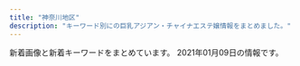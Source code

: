 ```yaml
---
title: "神奈川地区"
description: "キーワード別にの巨乳アジアン・チャイナエステ嬢情報をまとめました。"
---
```


新着画像と新着キーワードをまとめています。
2021年01月09日の情報です。

<DmmAffiliateIns />
<KeywordTable
  shops={
    [
    {
        "station": "JR\u5e73\u585a\u99c5\u5317\u53e3",
        "img_links": [
            "http://www.bestlove.iesjp.com/images/mobile.jpg",
            "http://www.bestlove.iesjp.com/files/002-02.jpg",
            "http://www.bestlove.iesjp.com/files/004-02.jpg",
            "http://www.bestlove.iesjp.com/files/001-03.jpg",
            "http://www.bestlove.iesjp.com/files/003-02.jpg",
            "http://www.bestlove.iesjp.com/files/005-03.jpg",
            "http://www.bestlove.iesjp.com/files/001.jpg",
            "http://www.bestlove.iesjp.com/files/001-02.jpg",
            "http://www.bestlove.iesjp.com/files/004-03.jpg",
            "http://www.bestlove.iesjp.com/files/002-03.jpg",
            "http://www.bestlove.iesjp.com/files/003-03.jpg",
            "http://www.bestlove.iesjp.com/files/002.jpg",
            "http://www.bestlove.iesjp.com/files/005.jpg",
            "http://www.bestlove.iesjp.com/files/004.jpg",
            "http://www.bestlove.iesjp.com/files/005-02.jpg",
            "http://www.bestlove.iesjp.com/files/003.jpg",
            "http://www.bestlove.iesjp.com/images/line.png",
            "http://www.bestlove.iesjp.com/images/r3.jpg"
        ],
        "name": "Best Love \uff5e\u30d9\u30b9\u30c8\u30e9\u30d6\uff5e",
        "url": "http://www.bestlove.iesjp.com/",
        "keywords": {
            "85": 4,
            "87": 8,
            "C": 21,
            "D": 4
        }
    },
    {
        "url": "http://biraku.est-u.com",
        "station": "\u65b0\u9017\u5b50\u99c5\u5317\u53e31",
        "name": "\u7f8e\u697d",
        "img_links": [
            "http://biraku.est-u.com/images/index_04.png",
            "http://biraku.est-u.com/images/index2_07.png",
            "http://biraku.est-u.com/images/index_07.png",
            "http://biraku.est-u.com/staff/2.jpg",
            "http://biraku.est-u.com/staff/4.jpg",
            "http://biraku.est-u.com/images/index_12.png",
            "http://biraku.est-u.com/images/index_05.png",
            "http://biraku.est-u.com/images/02.jpg",
            "http://biraku.est-u.com/images/staff_08.png",
            "http://biraku.est-u.com/images/index_10.png",
            "http://biraku.est-u.com/images/01.jpg",
            "http://biraku.est-u.com/staff/1.jpg",
            "http://biraku.est-u.com/staff/6.jpg",
            "http://biraku.est-u.com/images/s3.jpg",
            "http://biraku.est-u.com/images/index_08.png",
            "http://biraku.est-u.com/staff/5.jpg",
            "http://biraku.est-u.com/images/indexb_08.png",
            "http://biraku.est-u.com/images/index_06.png",
            "http://biraku.est-u.com/images/04.jpg",
            "http://biraku.est-u.com/staff/3.jpg",
            "http://biraku.est-u.com/images/06.jpg",
            "http://biraku.est-u.com/images/03.jpg"
        ],
        "keywords": {}
    },
    {
        "name": "\u6843\u9999",
        "img_links": [
            "http://esthe-massage.pw/img/cg03.jpg",
            "http://esthe-massage.pw/img/stan.png",
            "http://esthe-massage.pw/img/m30.jpg",
            "http://esthe-massage.pw/img/no.png",
            "http://esthe-massage.pw/img/top.jpg",
            "http://esthe-massage.pw/img/cg02.jpg",
            "http://esthe-massage.pw/img/cg05.jpg",
            "http://esthe-massage.pw/img/m2.jpg",
            "http://esthe-massage.pw/img/fla.jpg",
            "http://esthe-massage.pw/img/m6.jpg",
            "http://esthe-massage.pw/img/m1.jpg",
            "http://esthe-massage.pw/img/m5.jpg",
            "http://esthe-massage.pw/img/cg01.jpg",
            "http://esthe-massage.pw/img/noo.png",
            "http://esthe-massage.pw/img/m20.jpg",
            "http://esthe-massage.pw/img/m3.jpg",
            "http://esthe-massage.pw/img/cg04.jpg",
            "http://esthe-massage.pw/img/m10.jpg",
            "http://esthe-massage.pw/img/m4.jpg",
            "http://esthe-massage.pw/img/m60.jpg"
        ],
        "station": "JR\u5e73\u585a\u99c5",
        "url": "http://esthe-massage.pw/",
        "keywords": {
            "E": 2,
            "85": 1,
            "D": 3,
            "87": 1,
            "86": 3
        }
    },
    {
        "img_links": [
            "http://yu-raku.info/staff/s-miki1.jpg",
            "http://yu-raku.info/images/bar-cam.png",
            "http://yu-raku.info/staff/s-sayuri1.jpg",
            "http://yu-raku.info/images/bar-therapist.png",
            "http://yu-raku.info/sp/images/bar-cam.png",
            "http://yu-raku.info/images/pic-interior.png",
            "http://yu-raku.info/staff/s-emi5.jpg",
            "http://yu-raku.info/images/bar-cover.png",
            "http://yu-raku.info/images/c-top0.png",
            "http://yu-raku.info/staff/s-yuko1.jpg",
            "http://yu-raku.info/staff/s-nana1.jpg",
            "http://yu-raku.info/sp/images/b-tel.png",
            "http://yu-raku.info/staff/s-kana1.jpg",
            "http://yu-raku.info/images/fotter.jpg",
            "http://yu-raku.info/images/c-therapist0.png",
            "http://yu-raku.info/images/bar-info.png",
            "http://yu-raku.info/staff/s-niri1.jpg",
            "http://yu-raku.info/staff/s-emi4.jpg",
            "http://yu-raku.info/images/b-interior.jpg",
            "http://yu-raku.info/sp/images/bar-cover.png",
            "http://yu-raku.info/staff/s-emi3.jpg",
            "http://yu-raku.info/images/bar-interior.png"
        ],
        "name": "\u60a0\u697d",
        "station": "JR\u5927\u8239\u99c5\u6771\u53e3",
        "keywords": {},
        "url": "http://yu-raku.info/"
    },
    {
        "url": "http://tenshinokoi.es-come.net/",
        "name": "\u5929\u4f7f\u306e\u604b",
        "keywords": {},
        "station": "\u8305\u30f6\u5d0e\u99c5\u5357\u53e3",
        "img_links": [
            "http://tenshinokoi.es-come.net/i/120/yuyu1.jpg",
            "http://tenshinokoi.es-come.net/i/80/sumire1.jpg",
            "http://tenshinokoi.es-come.net/girls/yuki1.jpg",
            "http://tenshinokoi.es-come.net/i/80/yuna1.jpg",
            "http://tenshinokoi.es-come.net/i/80/yuyu1.jpg",
            "http://tenshinokoi.es-come.net/img/header02.jpg",
            "http://tenshinokoi.es-come.net/images/info1.jpg",
            "http://tenshinokoi.es-come.net/girls/yurika1.jpg",
            "http://tenshinokoi.es-come.net/images/share/sp-kp2.png",
            "http://tenshinokoi.es-come.net/i/120/yuna1.jpg",
            "http://tenshinokoi.es-come.net/i/120/risa1.jpg",
            "http://tenshinokoi.es-come.net/img/sumire1.jpg",
            "http://tenshinokoi.es-come.net/i/120/sumire1.jpg",
            "http://tenshinokoi.es-come.net/girls/yuyu1.jpg",
            "http://tenshinokoi.es-come.net/girls/risa1.jpg",
            "http://tenshinokoi.es-come.net/i/80/risa1.jpg",
            "http://tenshinokoi.es-come.net/girls/misaki1.jpg",
            "http://tenshinokoi.es-come.net/images/share/pickup.png",
            "http://tenshinokoi.es-come.net/images/infobar.png",
            "http://tenshinokoi.es-come.net/girls/kana1.jpg",
            "http://tenshinokoi.es-come.net/img/yuyu1.jpg",
            "http://tenshinokoi.es-come.net/girls/sumire1.jpg",
            "http://tenshinokoi.es-come.net/images/share/tel.png",
            "http://tenshinokoi.es-come.net/images/therapistbar.png",
            "http://tenshinokoi.es-come.net/girls/hiromi1.jpg",
            "http://tenshinokoi.es-come.net/img/header01.jpg",
            "http://tenshinokoi.es-come.net/girls/riri1.jpg",
            "http://tenshinokoi.es-come.net/img/risa1.jpg",
            "http://tenshinokoi.es-come.net/images/info2.jpg",
            "http://tenshinokoi.es-come.net/images/qr.jpg",
            "http://tenshinokoi.es-come.net/img/header00.jpg",
            "http://tenshinokoi.es-come.net/images/shishubar.png"
        ]
    },
    {
        "station": "JR\u5e73\u585a\u99c5\u5317\u53e3",
        "name": "\u3055\u308f\u3084\u304b",
        "url": "http://hiratsuka-est.com/",
        "img_links": [
            "http://hiratsuka-est.com/images/r4.jpg",
            "http://hiratsuka-est.com/images/r7.jpg",
            "http://hiratsuka-est.com/images/g7.jpg",
            "http://hiratsuka-est.com/images/top.jpg",
            "http://hiratsuka-est.com/images/banna2.jpg",
            "http://hiratsuka-est.com/images/banna.jpg",
            "http://hiratsuka-est.com/images/r1.jpg",
            "http://hiratsuka-est.com/images/zi-staff.png",
            "http://hiratsuka-est.com/images/g1.jpg",
            "http://hiratsuka-est.com/images/banna1.jpg",
            "http://hiratsuka-est.com/images/tel.jpg",
            "http://hiratsuka-est.com/images/g2.jpg",
            "http://hiratsuka-est.com/images/r6.jpg",
            "http://hiratsuka-est.com/images/rr1.jpg",
            "http://hiratsuka-est.com/images/tiao2.jpg",
            "http://hiratsuka-est.com/images/g0.jpg",
            "http://hiratsuka-est.com/images/g3.jpg",
            "http://hiratsuka-est.com/images/chc.jpg",
            "http://hiratsuka-est.com/images/r8.jpg",
            "http://hiratsuka-est.com/images/g4.jpg",
            "http://hiratsuka-est.com/images/right.jpg",
            "http://hiratsuka-est.com/images/r3.jpg",
            "http://hiratsuka-est.com/images/mi.jpg",
            "http://hiratsuka-est.com/images/ll1.jpg",
            "http://hiratsuka-est.com/images/r5.jpg",
            "http://hiratsuka-est.com/images/r9.jpg",
            "http://hiratsuka-est.com/images/left.jpg",
            "http://hiratsuka-est.com/images/zi-link.png",
            "http://hiratsuka-est.com/images/new1.jpg",
            "http://hiratsuka-est.com/images/zi-faq.png"
        ],
        "keywords": {}
    },
    {
        "keywords": {
            "86": 8,
            "83": 4,
            "C": 15,
            "D": 8
        },
        "url": "http://oil.abnavi.info/",
        "name": "\u30a2\u30ed\u30a8",
        "station": "\u9db4\u5dfb\u6e29\u6cc9\u99c5\u5317\u53e3",
        "img_links": [
            "http://oil.abnavi.info/images/new.jpg",
            "http://oil.abnavi.info/images/hua.jpg",
            "http://oil.abnavi.info/photos/sites/44/2020/11/2020112910045926.jpg",
            "http://oil.abnavi.info/images/s_link.jpg",
            "http://oil.abnavi.info/photos/sites/44/2020/10/2020101108503412.jpg",
            "http://oil.abnavi.info/images/room4.jpg",
            "http://oil.abnavi.info/images/room1.jpg",
            "http://oil.abnavi.info/photos/sites/44/2020/10/2020101108503429.jpg",
            "http://oil.abnavi.info/images/s_news.jpg",
            "http://oil.abnavi.info/images/room3.jpg",
            "http://oil.abnavi.info/images/s_staff.jpg",
            "http://oil.abnavi.info/images/bj3.jpg",
            "http://oil.abnavi.info/images/top.png",
            "http://oil.abnavi.info/images/bj1.jpg",
            "http://oil.abnavi.info/images/room2.jpg"
        ]
    },
    {
        "keywords": {
            "C": 6
        },
        "img_links": [
            "http://o-jp.com/tsubaki/images/photo04.jpg",
            "http://o-jp.com/tsubaki/images/t_mobile.jpg",
            "http://o-jp.com/tsubaki/images/photo01.jpg",
            "http://o-jp.com/tsubaki/images/photo03.jpg",
            "http://o-jp.com/tsubaki/images/t_discount.jpg",
            "http://o-jp.com/tsubaki/images/mimi1.jpg",
            "http://o-jp.com/tsubaki/images/photo02.jpg",
            "http://o-jp.com/tsubaki/images/index_enter.jpg"
        ],
        "station": "JR\u5e73\u585a\u99c5\u897f\u53e3",
        "name": "\u693f",
        "url": "http://o-jp.com/tsubaki/"
    },
    {
        "img_links": [
            "http://pretty-esthe.com/images/r4.jpg",
            "http://pretty-esthe.com/images/cg06.jpg",
            "http://pretty-esthe.com/images/news.png",
            "http://pretty-esthe.com/images/cg01.jpg",
            "http://pretty-esthe.com/images/evetop.png",
            "http://pretty-esthe.com/images/cg05.jpg",
            "http://pretty-esthe.com/images/cg10.jpg",
            "http://pretty-esthe.com/images/cg09.jpg",
            "http://pretty-esthe.com/images/staff_s.png",
            "http://pretty-esthe.com/images/r3.jpg",
            "http://pretty-esthe.com/images/cg07.jpg",
            "http://pretty-esthe.com/images/cg02.jpg",
            "http://pretty-esthe.com/images/cg03.jpg",
            "http://pretty-esthe.com/images/top.png",
            "http://pretty-esthe.com/images/r2.jpg",
            "http://pretty-esthe.com/images/cg08.jpg",
            "http://pretty-esthe.com/images/r1.jpg"
        ],
        "name": "\u840c\u3048",
        "url": "http://pretty-esthe.com/",
        "station": "JR\u6238\u585a\u99c5\u6771\u53e3",
        "keywords": {
            "E": 11,
            "D": 13,
            "86": 21,
            "85": 3
        }
    },
    {
        "img_links": [
            "http://www.relax-fairyark.info/img/st213.jpg",
            "http://www.relax-fairyark.info/img/sta213.jpg",
            "http://www.relax-fairyark.info/img/sta246.jpg",
            "http://www.relax-fairyark.info/img/st237.jpg",
            "http://www.relax-fairyark.info/img/st206.jpg",
            "http://www.relax-fairyark.info/img/sta235.jpg",
            "http://www.relax-fairyark.info/img/st150.jpg",
            "http://www.relax-fairyark.info/img/st246.jpg",
            "http://www.relax-fairyark.info/img/vlt.png",
            "http://www.relax-fairyark.info/img/st238.jpg",
            "http://www.relax-fairyark.info/img/st220.jpg",
            "http://www.relax-fairyark.info/img/st1.jpg",
            "http://www.relax-fairyark.info/img/sta223.jpg",
            "http://www.relax-fairyark.info/img/head.jpg",
            "http://www.relax-fairyark.info/img/footbotton.png",
            "http://www.relax-fairyark.info/img/sta227.jpg",
            "http://www.relax-fairyark.info/img/st240.jpg",
            "http://www.relax-fairyark.info/img/st227.jpg",
            "http://www.relax-fairyark.info/img/st229.jpg",
            "http://www.relax-fairyark.info/img/st245.jpg",
            "http://www.relax-fairyark.info/img/st247.jpg",
            "http://www.relax-fairyark.info/img/tel.png",
            "http://www.relax-fairyark.info/img/st241.jpg",
            "http://www.relax-fairyark.info/img/body2.jpg",
            "http://www.relax-fairyark.info/img/nos.jpg",
            "http://www.relax-fairyark.info/img/sta150.jpg",
            "http://www.relax-fairyark.info/img/sta229.jpg",
            "http://www.relax-fairyark.info/img/st235.jpg",
            "http://www.relax-fairyark.info/img/sta220.jpg",
            "http://www.relax-fairyark.info/img/sta245.jpg",
            "http://www.relax-fairyark.info/img/sta240.jpg",
            "http://www.relax-fairyark.info/img/st223.jpg",
            "http://www.relax-fairyark.info/img/sta234.jpg",
            "http://www.relax-fairyark.info/img/sta247.jpg",
            "http://www.relax-fairyark.info/img/botton.jpg",
            "http://www.relax-fairyark.info/img/st224.jpg",
            "http://www.relax-fairyark.info/img/st234.jpg"
        ],
        "keywords": {
            "E": 8,
            "88": 1,
            "87": 7,
            "86": 7,
            "C": 3,
            "D": 7,
            "85": 3
        },
        "url": "http://www.relax-fairyark.info/",
        "name": "Fairy Ark",
        "station": "JR\u85e4\u6ca2\u99c5\u5357\u53e3"
    },
    {
        "img_links": [
            "http://www.barbie.masg.info/files/003.jpg",
            "http://www.barbie.masg.info/images/icon_info.png",
            "http://www.barbie.masg.info/files/001-02.jpg",
            "http://www.barbie.masg.info/files/002.jpg",
            "http://www.barbie.masg.info/files/003-02.jpg",
            "http://www.barbie.masg.info/images/mainImg_sub.jpg",
            "http://www.barbie.masg.info/images/index_sm.png",
            "http://www.barbie.masg.info/files/002-02.jpg",
            "http://www.barbie.masg.info/images/btn2.png",
            "http://www.barbie.masg.info/files/001.jpg",
            "http://www.barbie.masg.info/images/icon_top.png",
            "http://www.barbie.masg.info/images/icon_staff.png",
            "http://www.barbie.masg.info/images/icon_tel.png"
        ],
        "name": "Barbie \uff5e\u30d0\u30fc\u30d3\u30fc\uff5e",
        "url": "http://www.barbie.masg.info/",
        "keywords": {
            "88": 4,
            "C": 8,
            "86": 8,
            "D": 4
        },
        "station": "JR\u85e4\u6ca2\u99c5\u5357\u53e3"
    },
    {
        "station": "JR\u85e4\u6ca2\u99c5\u5357\u53e3",
        "name": "\u6075",
        "keywords": {},
        "img_links": [
            "http://megumi-est.xyz/images/staff_bg.png",
            "http://megumi-est.xyz/girl/4.jpg",
            "http://megumi-est.xyz/images/topbg.jpg",
            "http://megumi-est.xyz/girl/1.jpg",
            "http://megumi-est.xyz/images/roomimg/img4.png",
            "http://megumi-est.xyz/images/roomimg/img1.png",
            "http://megumi-est.xyz/images/newsbg.png",
            "http://megumi-est.xyz/girl/5.jpg",
            "http://megumi-est.xyz/images/mobile_bg.png",
            "http://megumi-est.xyz/girl/2.jpg",
            "http://megumi-est.xyz/images/roomimg/img2.png",
            "http://megumi-est.xyz/images/pickup_line.png",
            "http://megumi-est.xyz/girl/8.jpg",
            "http://megumi-est.xyz/images/roomimg/img3.png"
        ],
        "url": "http://megumi-est.xyz/"
    },
    {
        "station": "JR\u6771\u6238\u585a\u99c5\u897f\u53e3",
        "keywords": {
            "89": 1,
            "E": 1,
            "C": 1,
            "D": 2
        },
        "img_links": [
            "http://es-libres.com/staffPhoto/b20201007072550.jpg",
            "http://es-libres.com/staffPhoto/b20201007072654.jpg",
            "http://es-libres.com/staffPhoto/s20201007072718.jpg",
            "http://es-libres.com/images/mobile.jpg",
            "http://es-libres.com/uploadfiles/Image/campaignEsLibresCom.jpg",
            "http://es-libres.com/js/sliderLine/slide_next.png",
            "http://es-libres.com/images/gallery/03.jpg",
            "http://es-libres.com/images/guide.jpg",
            "http://es-libres.com/staffPhoto/b20201007072718.jpg",
            "http://es-libres.com/images/gallery/04.jpg",
            "http://es-libres.com/staffPhoto/s20201007072654.jpg",
            "http://es-libres.com/images/returnBtn.png",
            "http://es-libres.com/js/sliderLine/slide_prev.png",
            "http://es-libres.com/staffPhoto/s20201007072550.jpg",
            "http://es-libres.com/staffPhoto/s20201007072633.jpg",
            "http://es-libres.com/images/gallery/02.jpg",
            "http://es-libres.com/staffPhoto/b20201007072633.jpg",
            "http://es-libres.com/images/gallery/01.jpg"
        ],
        "name": "\u30ea\u30d6\u30ec\u30b9",
        "url": "http://es-libres.com/"
    },
    {
        "keywords": {},
        "name": "\u7652\u5fc3\u5712",
        "station": "JR\u85e4\u6ca2\u99c5\u5357\u53e3",
        "url": "http://yushinen.info/",
        "img_links": [
            "http://yushinen.info/images/nana1.jpg",
            "http://yushinen.info/images/flw.png",
            "http://yushinen.info/images/room3.jpg",
            "http://yushinen.info/images/g6.jpg",
            "http://yushinen.info/images/nei-03.png",
            "http://yushinen.info/images/top.jpg",
            "http://yushinen.info/images/room1.jpg",
            "http://yushinen.info/images/room6.jpg",
            "http://yushinen.info/images/g3.jpg",
            "http://yushinen.info/images/room2.jpg",
            "http://yushinen.info/images/g1.jpg",
            "http://yushinen.info/images/saya1.jpg",
            "http://yushinen.info/images/info.png",
            "http://yushinen.info/images/miki1.jpg",
            "http://yushinen.info/images/room5.jpg",
            "http://yushinen.info/images/room4.jpg",
            "http://yushinen.info/images/mobile.png",
            "http://yushinen.info/images/eri1.jpg",
            "http://yushinen.info/images/g4.jpg",
            "http://yushinen.info/images/g5.jpg",
            "http://yushinen.info/images/g0.jpg",
            "http://yushinen.info/images/ami1.jpg",
            "http://yushinen.info/images/g2.jpg",
            "http://yushinen.info/images/g7.jpg"
        ]
    },
    {
        "img_links": [
            "http://www.airi-est.xyz/images/return.png",
            "http://www.airi-est.xyz/girl/6.jpg",
            "http://www.airi-est.xyz/images/clear_line.png",
            "http://www.airi-est.xyz/images/room4.jpg",
            "http://www.airi-est.xyz/girl/9.jpg",
            "http://www.airi-est.xyz/images/icon_call.png",
            "http://www.airi-est.xyz/images/tel.png",
            "http://www.airi-est.xyz/images/room3.jpg",
            "http://www.airi-est.xyz/images/room2.jpg",
            "http://www.airi-est.xyz/images/sub_news.png",
            "http://www.airi-est.xyz/images/sub_staff.png",
            "http://www.airi-est.xyz/images/room1.jpg",
            "http://www.airi-est.xyz/images/info.jpg",
            "http://www.airi-est.xyz/images/sub_pickup.png",
            "http://www.airi-est.xyz/images/qr.jpg",
            "http://www.airi-est.xyz/images/rec-top.jpg"
        ],
        "url": "http://www.airi-est.xyz/",
        "name": "\u5922\u90fd\u7f8e",
        "station": "JR\u5c0f\u7530\u539f\u99c5\u6771\u53e3",
        "keywords": {
            "C": 9
        }
    },
    {
        "keywords": {},
        "url": "http://www.huyo.work/",
        "station": "JR\u5e73\u585a\u99c5\u5317\u53e3",
        "name": "\u3075\u3088\u3046",
        "img_links": [
            "http://www.huyo.work/img/mimi1.jpg",
            "http://www.huyo.work/images/sys2.jpg",
            "http://www.huyo.work/images/int1.jpg",
            "http://www.huyo.work/images/4.jpg",
            "http://www.huyo.work/images/int2.jpg",
            "http://www.huyo.work/images/1.jpg",
            "http://www.huyo.work/images/mobile.jpg",
            "http://www.huyo.work/img/hana1.jpg",
            "http://www.huyo.work/img/riri1.jpg",
            "http://www.huyo.work/images/line.png",
            "http://www.huyo.work/images/sys1.jpg",
            "http://www.huyo.work/images/info.jpg",
            "http://www.huyo.work/images/interior_t.jpg",
            "http://www.huyo.work/images/3.jpg",
            "http://www.huyo.work/images/5.jpg",
            "http://www.huyo.work/img/sora1.jpg",
            "http://www.huyo.work/images/news.jpg",
            "http://www.huyo.work/images/head.jpg",
            "http://www.huyo.work/images/staff_t.jpg",
            "http://www.huyo.work/images/2.jpg",
            "http://www.huyo.work/img/nana1.jpg"
        ]
    },
    {
        "url": "http://oppama.iest.info/",
        "station": "\u8ffd\u6d5c\u99c5",
        "keywords": {
            "D": 15,
            "C": 3,
            "86": 12,
            "85": 3,
            "87": 3
        },
        "img_links": [
            "http://oppama.iest.info/photos/sites/10/2018/05/2018053009323253.jpg",
            "http://oppama.iest.info/photos/sites/10/2018/05/2018053009323372.jpg",
            "http://oppama.iest.info/photos/sites/10/2018/05/2018053009323272.jpg",
            "http://oppama.iest.info/photos/sites/10/2018/07/2018073109281759.jpg",
            "http://oppama.iest.info/images/room3.jpg",
            "http://oppama.iest.info/images/mobile.png",
            "http://oppama.iest.info/images/s_staff.jpg",
            "http://cdn.dino-es.com/images/logo/150x40DinoEs.png",
            "http://oppama.iest.info/images/room4.jpg",
            "http://oppama.iest.info/photos/sites/10/2018/07/2018073109281797.jpg",
            "http://oppama.iest.info/images/l1.jpg",
            "http://cdn.dino-es.com/images/line.jpg",
            "http://oppama.iest.info/photos/sites/10/2018/05/2018053009323210.jpg",
            "http://oppama.iest.info/photos/sites/10/2018/07/2018073109281740.jpg",
            "http://oppama.iest.info/photos/sites/10/2018/07/2018073109281781.jpg",
            "http://oppama.iest.info/images/s_pick.png",
            "http://oppama.iest.info/photos/sites/10/2018/07/2018073109281695.jpg",
            "http://oppama.iest.info/images/s_news.png",
            "http://oppama.iest.info/images/bj3.jpg",
            "http://oppama.iest.info/images/room2.jpg",
            "http://oppama.iest.info/images/room6.jpg",
            "http://oppama.iest.info/images/top.jpg",
            "http://oppama.iest.info/images/s_news2.png",
            "http://cdn.dino-es.com/images/allpics/KL77e92f55838704c7de0a1eb6ca2a81a0/4ec1d6974658a8b101911755e5d05691.jpg",
            "http://oppama.iest.info/images/room1.jpg",
            "http://oppama.iest.info/images/room5.jpg"
        ],
        "name": "\u8ffd\u6d5c\u30de\u30c3\u30b5\u30fc\u30b8"
    },
    {
        "img_links": [
            "http://onlyone-relax.xyz/images/cg07.jpg",
            "http://onlyone-relax.xyz/images/cg08.jpg",
            "http://onlyone-relax.xyz/images/cg03.jpg",
            "http://onlyone-relax.xyz/images/top2.png",
            "http://onlyone-relax.xyz/images/4.jpg",
            "http://onlyone-relax.xyz/images/spacer300x450.png",
            "http://onlyone-relax.xyz/images/cg05.jpg",
            "http://onlyone-relax.xyz/images/2.jpg",
            "http://onlyone-relax.xyz/images/cg06.jpg",
            "http://onlyone-relax.xyz/images/cg02.jpg",
            "http://onlyone-relax.xyz/images/qr.jpg",
            "http://onlyone-relax.xyz/images/cg01.jpg",
            "http://onlyone-relax.xyz/images/top.png",
            "http://onlyone-relax.xyz/images/1.jpg",
            "http://onlyone-relax.xyz/images/cg09.jpg"
        ],
        "url": "http://onlyone-relax.xyz/",
        "name": "\u30ad\u30e5\u30fc\u30c8",
        "station": "JR\u5c0f\u7530\u539f\u99c5\u897f\u53e3",
        "keywords": {
            "D": 32,
            "C": 8,
            "F": 8,
            "E": 20
        }
    },
    {
        "station": "JR\u5e73\u585a\u99c5\u897f\u53e3",
        "keywords": {
            "C": 7
        },
        "img_links": [
            "http://es-hanabi.xyz/images/r5.jpg",
            "http://es-hanabi.xyz/images/mobile.png",
            "http://es-hanabi.xyz/images/r7.jpg",
            "http://es-hanabi.xyz/images/g1.jpg",
            "http://es-hanabi.xyz/images/top.jpg",
            "http://es-hanabi.xyz/images/r2.jpg",
            "http://es-hanabi.xyz/images/g4.jpg",
            "http://es-hanabi.xyz/images/g6.jpg",
            "http://es-hanabi.xyz/images/r1.jpg",
            "http://es-hanabi.xyz/images/g2.jpg",
            "http://es-hanabi.xyz/images/new1.jpg",
            "http://es-hanabi.xyz/images/g3.jpg",
            "http://es-hanabi.xyz/images/r6.jpg",
            "http://es-hanabi.xyz/images/zi_staff.png",
            "http://es-hanabi.xyz/images/g5.jpg",
            "http://es-hanabi.xyz/images/g0.jpg",
            "http://es-hanabi.xyz/images/r8.jpg",
            "http://es-hanabi.xyz/images/mika.jpg"
        ],
        "url": "http://es-hanabi.xyz/",
        "name": "\u30cf\u30ca\u30d3"
    },
    {
        "name": "\u30e1\u30a4\u30c9",
        "img_links": [
            "http://meido.est888.com/css/staff/staff0008.jpg",
            "http://meido.est888.com/css/staff/staff003.jpg",
            "http://meido.est888.com/css/nav/nav-006.jpg",
            "http://meido.est888.com/css/top-left02.jpg",
            "http://meido.est888.com/css/staff/staff002.jpg",
            "http://meido.est888.com/css/staff/staff0006.jpg",
            "http://meido.est888.com/css/tel.png",
            "http://meido.est888.com/css/nav/nav-005.jpg",
            "http://meido.est888.com/css/osusume24.jpg",
            "http://meido.est888.com/css/top-left01.jpg",
            "http://meido.est888.com/css/top02.jpg",
            "http://meido.est888.com/css/staff/staff001.jpg",
            "http://meido.est888.com/css/nav/nav-002.jpg",
            "http://meido.est888.com/css/nav/nav-003.jpg",
            "http://meido.est888.com/css/nav/nav-001.jpg",
            "http://meido.est888.com/css/nav/nav-004.jpg",
            "http://meido.est888.com/css/staff/staff005.jpg",
            "http://meido.est888.com/css/staff/staff004.jpg",
            "http://meido.est888.com/css/staff/staff007.jpg"
        ],
        "url": "http://meido.est888.com/",
        "station": "JR\u6771\u6238\u585a\u99c5\u6771\u53e3",
        "keywords": {
            "89": 5,
            "87": 1,
            "92": 2,
            "D": 6,
            "E": 2
        }
    },
    {
        "keywords": {
            "D": 3,
            "86": 3
        },
        "img_links": [
            "http://karen.ies.fun/photos/sites/12/2018/10/2018100413085114.jpg",
            "http://karen.ies.fun/images/room3.jpg",
            "http://karen.ies.fun/images/bj1.jpg",
            "http://karen.ies.fun/images/s_info.jpg",
            "http://karen.ies.fun/images/room1.jpg",
            "http://karen.ies.fun/images/1.jpg",
            "http://karen.ies.fun/images/room2.jpg",
            "http://karen.ies.fun/images/bj3.jpg",
            "http://karen.ies.fun/photos/sites/12/2019/04/2019042908245397.jpg",
            "http://karen.ies.fun/photos/sites/12/2018/10/2018100413085055.jpg",
            "http://karen.ies.fun/images/mobile.jpg",
            "http://karen.ies.fun/images/top.jpg",
            "http://karen.ies.fun/images/s_link.jpg",
            "http://karen.ies.fun/images/s_staff.jpg",
            "http://karen.ies.fun/images/info2.jpg",
            "http://karen.ies.fun/images/room4.jpg",
            "http://karen.ies.fun/images/amore.jpg"
        ],
        "name": "\u83ef\u84ee",
        "station": "JR\u8305\u30f6\u5d0e\u99c5\u5317\u53e3",
        "url": "http://karen.ies.fun/"
    },
    {
        "url": "http://genkimorimori.ies.bz/",
        "name": "\u5143\u6c17\u3082\u308a\u3082\u308a",
        "station": "\u79e6\u91ce\u99c5\u5317\u53e3",
        "keywords": {},
        "img_links": [
            "http://genkimorimori.ies.bz/images/g7.jpg",
            "http://genkimorimori.ies.bz/images/s_staff.jpg",
            "http://genkimorimori.ies.bz/images/1.jpg",
            "http://genkimorimori.ies.bz/photos/sites/68/2020/12/2020120703525262.jpg",
            "http://genkimorimori.ies.bz/images/2.jpg",
            "http://genkimorimori.ies.bz/images/s_link.jpg",
            "http://genkimorimori.ies.bz/images/g15.jpg",
            "http://genkimorimori.ies.bz/photos/sites/68/2020/12/202012150154361.jpg",
            "http://genkimorimori.ies.bz/images/g1.jpg",
            "http://genkimorimori.ies.bz/images/mobile.jpg",
            "http://genkimorimori.ies.bz/photos/sites/68/2020/11/2020110308572868.jpg",
            "http://genkimorimori.ies.bz/images/g14.jpg",
            "http://genkimorimori.ies.bz/images/info.jpg",
            "http://genkimorimori.ies.bz/photos/sites/68/2020/11/2020110308582485.jpg",
            "http://genkimorimori.ies.bz/photos/sites/68/2020/11/2020110308572993.jpg",
            "http://genkimorimori.ies.bz/images/g3.jpg",
            "http://genkimorimori.ies.bz/images/info2.jpg",
            "http://genkimorimori.ies.bz/images/pick.jpg",
            "http://genkimorimori.ies.bz/images/s_cosplay.jpg",
            "http://genkimorimori.ies.bz/images/g13.jpg",
            "http://genkimorimori.ies.bz/images/top.jpg",
            "http://genkimorimori.ies.bz/images/g2.jpg",
            "http://genkimorimori.ies.bz/photos/sites/68/2020/11/2020110308572890.jpg",
            "http://genkimorimori.ies.bz/images/news1.jpg",
            "http://genkimorimori.ies.bz/images/g17.jpg",
            "http://genkimorimori.ies.bz/photos/sites/68/2020/11/2020112402100578.jpg",
            "http://genkimorimori.ies.bz/photos/sites/68/2020/12/2020120502191455.jpg",
            "http://genkimorimori.ies.bz/photos/sites/68/2020/12/2020121003212539.jpg",
            "http://genkimorimori.ies.bz/images/g11.jpg",
            "http://genkimorimori.ies.bz/photos/sites/68/2020/11/2020112402100696.jpg",
            "http://genkimorimori.ies.bz/images/g10.jpg",
            "http://genkimorimori.ies.bz/images/g16.jpg",
            "http://genkimorimori.ies.bz/images/staff_bj3.jpg",
            "http://genkimorimori.ies.bz/images/dairy1.jpg"
        ]
    },
    {
        "url": "http://www.sakura.iesjp.com/",
        "station": "JR\u6771\u6238\u585a\u99c5\u6771\u53e3",
        "img_links": [
            "http://www.sakura.iesjp.com/common/img/image01.jpg",
            "http://www.sakura.iesjp.com/common/img/image02.jpg",
            "http://www.sakura.iesjp.com/common/img/image03.jpg",
            "http://www.sakura.iesjp.com/files/002.jpg",
            "http://www.sakura.iesjp.com/files/001.jpg",
            "http://www.sakura.iesjp.com/photo_news/upimg/485745ff661e5b3440_0.jpg",
            "http://www.sakura.iesjp.com/files/007.jpg",
            "http://www.sakura.iesjp.com/common/img/tel2.png",
            "http://www.sakura.iesjp.com/files/003.jpg",
            "http://www.sakura.iesjp.com/files/005.jpg",
            "http://www.sakura.iesjp.com/files/008.jpg",
            "http://www.sakura.iesjp.com/files/006.jpg",
            "http://www.sakura.iesjp.com/common/img/top_img001.png"
        ],
        "name": "\u685c",
        "keywords": {
            "C": 10
        }
    },
    {
        "name": "\u30df\u30e9\u30dc\u30eb",
        "url": "http://esbest.info/",
        "img_links": [
            "http://esbest.info/js/sliderLine/slide_prev.png",
            "http://esbest.info/staffPhoto/b20200526161929.jpg",
            "http://esbest.info/staffPhoto/s20200519140451.jpg",
            "http://esbest.info/images/store/01.jpg",
            "http://esbest.info/staffPhoto/b20200109133117.jpg",
            "http://esbest.info/staffPhoto/s20200526161929.jpg",
            "http://esbest.info/staffPhoto/s20200111165529.jpg",
            "http://esbest.info/staffPhoto/b20200205123504.jpg",
            "http://esbest.info/images/store/04.jpg",
            "http://esbest.info/staffPhoto/b20200111165529.jpg",
            "http://esbest.info/staffPhoto/b20200519140451.jpg",
            "http://esbest.info/images/store/03.jpg",
            "http://esbest.info/uploadfiles/images/campaignEsbestInfo1.jpg",
            "http://esbest.info/staffPhoto/s20200109133117.jpg",
            "http://esbest.info/staffPhoto/s20200205123504.jpg",
            "http://esbest.info/images/store/02.jpg",
            "http://esbest.info/images/mobile.jpg",
            "http://esbest.info/images/returnBtn.png",
            "http://esbest.info/js/sliderLine/slide_next.png"
        ],
        "station": "JR\u6771\u6238\u585a\u99c5\u6771\u53e3",
        "keywords": {
            "E": 1,
            "D": 4,
            "85": 1,
            "87": 1,
            "86": 3
        }
    },
    {
        "keywords": {
            "C": 7
        },
        "img_links": [
            "http://www.imouto-esute2866.com/images/013.jpg",
            "http://www.imouto-esute2866.com/images/012.jpg",
            "http://www.imouto-esute2866.com/flash/top-1.jpg"
        ],
        "name": "\u30ea\u30e9\u30af\u30bc\u30fc\u30b7\u30e7\u30f3\u59b9",
        "url": "http://www.imouto-esute2866.com/",
        "station": "JR\u5e73\u585a\u99c5\u5317\u53e3"
    },
    {
        "station": "JR\u6238\u585a\u99c5",
        "keywords": {
            "87": 4,
            "D": 5,
            "86": 2,
            "C": 1
        },
        "name": "\u5143\u6c17\u30e2\u30ea\u30e2\u30ea",
        "img_links": [
            "http://www.genkimori.esjp.info/img/nav-006.png",
            "http://www.genkimori.esjp.info/img/top01.png",
            "http://www.genkimori.esjp.info/img/nav-001.png",
            "http://www.genkimori.esjp.info/img/nav-005.png",
            "http://www.genkimori.esjp.info/files/001.jpg",
            "http://www.genkimori.esjp.info/img/stt.jpg",
            "http://www.genkimori.esjp.info/files/003.jpg",
            "http://www.genkimori.esjp.info/img/stb.jpg",
            "http://www.genkimori.esjp.info/files/007.jpg",
            "http://www.genkimori.esjp.info/files/004.jpg",
            "http://www.genkimori.esjp.info/files/002.jpg",
            "http://www.genkimori.esjp.info/img/nav-003.png",
            "http://www.genkimori.esjp.info/img/nav-004.png",
            "http://www.genkimori.esjp.info/img/tel.png",
            "http://www.genkimori.esjp.info/files/006.jpg",
            "http://www.genkimori.esjp.info/img/nav-002.png"
        ],
        "url": "http://www.genkimori.esjp.info/"
    },
    {
        "img_links": [
            "http://hoguraku.info/staff-2.jpg",
            "http://hoguraku.info/_src/22294027/wechatimg239.jpg",
            "http://hoguraku.info/_src/22296695/pup.png",
            "http://hoguraku.info/_src/22266494/navi2_05.png",
            "http://hoguraku.info/_src/22266495/navi_06.png",
            "http://hoguraku.info/staff-4.jpg",
            "http://hoguraku.info/staff-1.jpg",
            "http://hoguraku.info/_src/22266487/navi_02.png",
            "http://hoguraku.info/_src/37673393/wechatimg98.jpg",
            "http://hoguraku.info/_src/22294025/1_20180513213551260.jpg",
            "http://hoguraku.info/_src/22294026/wechatimg239.jpg",
            "http://hoguraku.info/_src/22294028/3_20180513213551306.jpg",
            "http://hoguraku.info/_src/22266492/navi2_04.png",
            "http://hoguraku.info/_src/22293601/newspinkup.png",
            "http://hoguraku.info/_src/22266489/navi_03.png",
            "http://hoguraku.info/staff-3.jpg",
            "http://hoguraku.info/_src/22266486/navi2_01.png",
            "http://hoguraku.info/_src/22294029/3_20180513213551306.jpg",
            "http://hoguraku.info/_src/22266488/navi2_02.png",
            "http://hoguraku.info/_src/22294024/1_20180513213551260.jpg",
            "http://hoguraku.info/_src/22293610/pup.png",
            "http://hoguraku.info/_src/22296687/pup.png",
            "http://hoguraku.info/_src/22266491/navi_04.png",
            "http://hoguraku.info/_src/22294031/wechatimg175.jpg",
            "http://hoguraku.info/_src/22266524/wechatimg96_20191205204603604.jpg",
            "http://hoguraku.info/_src/42747719/img20200505151535254743.png",
            "http://hoguraku.info/_src/22293865/sign.png",
            "http://hoguraku.info/_src/22293781/sign.png",
            "http://hoguraku.info/_src/22266398/img20180513214352559347.png",
            "http://hoguraku.info/_src/25168346/staff-2_20180823215120776.jpg",
            "http://hoguraku.info/_src/22294409/img20180513220122069421.png",
            "http://hoguraku.info/_src/22266493/navi_05.png",
            "http://hoguraku.info/_src/22296697/pup.png",
            "http://hoguraku.info/_src/22294030/wechatimg175.jpg",
            "http://hoguraku.info/_src/22293820/wechatimg744.jpg",
            "http://hoguraku.info/_src/22266485/navi_01.png",
            "http://hoguraku.info/_src/22266496/navi2_06.png",
            "http://hoguraku.info/_src/22266490/navi2_03.png",
            "http://hoguraku.info/_src/22266400/wechatimg94_20191205204136458.jpg"
        ],
        "url": "http://hoguraku.info/",
        "keywords": {},
        "station": "JR\u5927\u8239\u99c5\u6771\u53e3",
        "name": "\u3055\u304f\u3089"
    },
    {
        "url": "http://sui-en.work/",
        "name": "\u968f\u7e01",
        "station": "JR\u5e73\u585a\u99c5\u5317\u53e3",
        "img_links": [
            "http://sui-en.work/images/head.jpg",
            "http://sui-en.work/img/kaori1.jpg",
            "http://sui-en.work/images/sys1.jpg",
            "http://sui-en.work/img/sena1.jpg",
            "http://sui-en.work/images/4.png",
            "http://sui-en.work/images/sys3.png",
            "http://sui-en.work/images/2.png",
            "http://sui-en.work/img/hana1.jpg",
            "http://sui-en.work/images/3.png",
            "http://sui-en.work/images/b1.jpg",
            "http://sui-en.work/images/int2.png",
            "http://sui-en.work/images/mobile.jpg",
            "http://sui-en.work/images/int3.png",
            "http://sui-en.work/images/1.png",
            "http://sui-en.work/images/news.jpg",
            "http://sui-en.work/img/yuki1.jpg",
            "http://sui-en.work/images/info.jpg",
            "http://sui-en.work/images/sys2.jpg",
            "http://sui-en.work/images/ta.jpg",
            "http://sui-en.work/images/tr.jpg",
            "http://sui-en.work/images/interior_t.png",
            "http://sui-en.work/images/int1.png",
            "http://sui-en.work/images/staff_t.png",
            "http://sui-en.work/images/b2.jpg"
        ],
        "keywords": {}
    },
    {
        "name": "\u7e01",
        "keywords": {},
        "url": "http://en.este88.com/",
        "img_links": [
            "http://en.este88.com/gals/riri1.jpg",
            "http://en.este88.com/i/images/info_07.jpg",
            "http://en.este88.com/images/info.png",
            "http://en.este88.com/gals/yuki1.jpg",
            "http://en.este88.com/i/images/info_15.jpg",
            "http://en.este88.com/images/sayuqi1.jpg",
            "http://en.este88.com/gals/mika1.jpg",
            "http://en.este88.com/gals/nana1.jpg",
            "http://en.este88.com/gals/asuka1.jpg",
            "http://en.este88.com/i/images/info_12.jpg",
            "http://en.este88.com/images/koko1.jpg",
            "http://en.este88.com/gals/arisu1.jpg",
            "http://en.este88.com/gals/yuyu2.jpg",
            "http://en.este88.com/gals/teina1.jpg",
            "http://en.este88.com/gals/rena1.jpg",
            "http://en.este88.com/gals/koko1.jpg",
            "http://en.este88.com/i/images/info_09.jpg",
            "http://en.este88.com/gals/yuyu1.jpg"
        ],
        "station": "JR\u85e4\u6ca2\u99c5\u5317\u53e3"
    },
    {
        "station": "\u5c0f\u7530\u539f\u99c5\u6771\u53e3",
        "keywords": {
            "88": 2,
            "90": 4,
            "F": 2,
            "E": 4
        },
        "name": "\u7a7a\u6f84 -\u3042\u3059\u307f-",
        "url": "https://asumi.estjp.info/",
        "img_links": [
            "https://asumi.estjp.info/css/top03.jpg",
            "https://asumi.estjp.info/css/top04.jpg",
            "https://asumi.estjp.info/css/top02.jpg",
            "https://asumi.estjp.info/css/m-head.jpg",
            "https://asumi.estjp.info/css/staff/staff01.jpg",
            "https://asumi.estjp.info/css/staff/staff03.jpg",
            "https://asumi.estjp.info/css/staff/staff02.jpg",
            "https://asumi.estjp.info/css/top05.jpg",
            "https://asumi.estjp.info/css/01.jpg",
            "https://asumi.estjp.info/images/call.png"
        ]
    },
    {
        "url": "http://f-kaori.work/",
        "name": "\u85ab",
        "keywords": {},
        "station": "JR\u85e4\u6ca2\u99c5\u5357\u53e3",
        "img_links": [
            "http://f-kaori.work/sp/images/sisu.jpg",
            "http://f-kaori.work/images/mobile.jpg",
            "http://f-kaori.work/sp/images/int2.png",
            "http://f-kaori.work/images/staff_t.jpg",
            "http://f-kaori.work/sp/images/footer.png",
            "http://f-kaori.work/sp/img/yoka1.jpg",
            "http://f-kaori.work/images/line.png",
            "http://f-kaori.work/images/news.png",
            "http://f-kaori.work/images/sm.jpg",
            "http://f-kaori.work/sp/images/5.jpg",
            "http://f-kaori.work/img/rina1.jpg",
            "http://f-kaori.work/sp/images/4.jpg",
            "http://f-kaori.work/sp/images/sisu_t.png",
            "http://f-kaori.work/sp/images/newsb.png",
            "http://f-kaori.work/images/rec1.png",
            "http://f-kaori.work/images/concept.png",
            "http://f-kaori.work/sp/images/staff_t.jpg",
            "http://f-kaori.work/sp/images/3.jpg",
            "http://f-kaori.work/sp/images/sys.png",
            "http://f-kaori.work/img/aya1.jpg",
            "http://f-kaori.work/sp/images/pc.jpg",
            "http://f-kaori.work/sp/images/interior_t.jpg",
            "http://f-kaori.work/img/sasa1.jpg",
            "http://f-kaori.work/sp/img/sasa1.jpg",
            "http://f-kaori.work/images/sisu.png",
            "http://f-kaori.work/sp/images/news.png",
            "http://f-kaori.work/sp/menu/staff.jpg",
            "http://f-kaori.work/images/4.jpg",
            "http://f-kaori.work/images/int2.png",
            "http://f-kaori.work/sp/img/aya1.jpg",
            "http://f-kaori.work/sp/images/rec1.png",
            "http://f-kaori.work/images/sisu_t.jpg",
            "http://f-kaori.work/images/sys.png",
            "http://f-kaori.work/sp/img/rina1.jpg",
            "http://f-kaori.work/sp/images/2.jpg",
            "http://f-kaori.work/images/3.jpg",
            "http://f-kaori.work/sp/images/1.jpg",
            "http://f-kaori.work/img/yoka1.jpg",
            "http://f-kaori.work/sp/images/topgirl.png",
            "http://f-kaori.work/images/rec2.jpg",
            "http://f-kaori.work/images/interior_t.jpg",
            "http://f-kaori.work/images/head.jpg",
            "http://f-kaori.work/images/int1.png",
            "http://f-kaori.work/sp/menu/interior.jpg",
            "http://f-kaori.work/images/5.jpg",
            "http://f-kaori.work/sp/images/tel.jpg",
            "http://f-kaori.work/sp/images/head.jpg",
            "http://f-kaori.work/img/sin1.jpg",
            "http://f-kaori.work/sp/images/rec2.jpg",
            "http://f-kaori.work/sp/menu/top.jpg",
            "http://f-kaori.work/images/1.jpg",
            "http://f-kaori.work/images/2.jpg",
            "http://f-kaori.work/sp/img/sin1.jpg",
            "http://f-kaori.work/sp/images/int1.png",
            "http://f-kaori.work/sp/images/rec3.png",
            "http://f-kaori.work/sp/images/top.jpg"
        ]
    },
    {
        "img_links": [
            "http://izumi.ests.jp/images/service4.jpg",
            "http://izumi.ests.jp/photos/sites/54/2020/07/2020070605483923.jpg",
            "http://izumi.ests.jp/images/service2.jpg",
            "http://izumi.ests.jp/photos/sites/54/2019/10/2019100205593058.jpg",
            "http://izumi.ests.jp/images/top.jpg",
            "http://izumi.ests.jp/photos/sites/54/2020/12/2020121307073529.jpg",
            "http://izumi.ests.jp/images/room4.jpg",
            "http://izumi.ests.jp/images/service1.jpg",
            "http://izumi.ests.jp/photos/sites/54/2020/09/2020092004565418.jpg",
            "http://izumi.ests.jp/images/info.jpg",
            "http://izumi.ests.jp/images/room2.jpg",
            "http://izumi.ests.jp/images/s3.jpg",
            "http://izumi.ests.jp/images/s1.jpg",
            "http://izumi.ests.jp/images/s_news.jpg",
            "http://izumi.ests.jp/images/room1.jpg",
            "http://izumi.ests.jp/photos/sites/54/2019/10/2019100205592997.jpg",
            "http://izumi.ests.jp/photos/sites/54/2020/05/2020051209400132.jpg",
            "http://izumi.ests.jp/images/info2.jpg",
            "http://izumi.ests.jp/images/mobile.jpg",
            "http://izumi.ests.jp/images/room3.jpg",
            "http://izumi.ests.jp/images/service3.jpg"
        ],
        "url": "http://izumi.ests.jp/",
        "name": "\u6e58\u5357\u604b",
        "station": "\u6e58\u5357\u53f0\u99c5\u897f\u53e3",
        "keywords": {
            "D": 35,
            "E": 7,
            "86": 7,
            "85": 28,
            "87": 7
        }
    },
    {
        "station": "\u6e58\u5357\u53f0\u99c5\u897f\u53e3",
        "keywords": {
            "G": 4,
            "E": 8
        },
        "url": "http://civebt.xyz/",
        "name": "\u9b54\u6cd5\u306e\u5973\u738b",
        "img_links": [
            "http://civebt.xyz/uploads/201102/1-201102130FY09.png",
            "http://civebt.xyz/templets/default/picture/head.jpg",
            "http://civebt.xyz/uploads/180620/1-1P62010154K00.png",
            "http://civebt.xyz/templets/default/picture/news.jpg",
            "http://civebt.xyz/uploads/201103/1-201103091150648.jpg",
            "http://civebt.xyz/uploads/201103/1-201103091136248.jpg",
            "http://civebt.xyz/uploads/201103/1-201103143450506.jpg",
            "http://civebt.xyz/uploads/180620/1-1P62010193X63.jpg",
            "http://civebt.xyz/uploads/201102/1-2011021306404K.png",
            "http://civebt.xyz/templets/default/picture/staff_t.jpg",
            "http://civebt.xyz/templets/default/picture/rec1.png",
            "http://civebt.xyz/uploads/201103/1-201103091122a3.jpg",
            "http://civebt.xyz/templets/default/picture/interior_t.jpg"
        ]
    },
    {
        "keywords": {},
        "station": "\u4e0a\u5927\u5ca1\u99c5",
        "img_links": [
            "http://www.cc-girl.work/img/miho1.jpg",
            "http://www.cc-girl.work/img/eri1.jpg",
            "http://www.cc-girl.work/img/yuki1.jpg",
            "http://www.cc-girl.work/images/2.jpg",
            "http://www.cc-girl.work/images/11.jpg",
            "http://www.cc-girl.work/img/yaya1.jpg",
            "http://www.cc-girl.work/images/6.jpg",
            "http://www.cc-girl.work/images/10.jpg",
            "http://www.cc-girl.work/img/sizuka1.jpg",
            "http://www.cc-girl.work/images/mobile.jpg",
            "http://www.cc-girl.work/images/ac1.jpg",
            "http://www.cc-girl.work/images/news.jpg",
            "http://www.cc-girl.work/img/ai1.jpg",
            "http://www.cc-girl.work/images/int1.jpg",
            "http://www.cc-girl.work/images/head.jpg",
            "http://www.cc-girl.work/img/kaoru1.jpg",
            "http://www.cc-girl.work/images/staff_t.jpg",
            "http://www.cc-girl.work/img/kumi1.jpg",
            "http://www.cc-girl.work/images/ta.jpg",
            "http://www.cc-girl.work/images/interior_t.jpg",
            "http://www.cc-girl.work/img/momo1.jpg",
            "http://www.cc-girl.work/images/8.jpg",
            "http://www.cc-girl.work/images/4.jpg",
            "http://www.cc-girl.work/images/7.jpg",
            "http://www.cc-girl.work/img/mari1.jpg",
            "http://www.cc-girl.work/images/rec1.jpg",
            "http://www.cc-girl.work/images/3.jpg",
            "http://www.cc-girl.work/images/1.jpg",
            "http://www.cc-girl.work/images/sys1.jpg",
            "http://www.cc-girl.work/images/rec2.jpg",
            "http://www.cc-girl.work/img/yuri1.jpg",
            "http://www.cc-girl.work/images/9.jpg",
            "http://www.cc-girl.work/images/5.jpg",
            "http://www.cc-girl.work/images/sys2.jpg",
            "http://www.cc-girl.work/images/line.png"
        ],
        "url": "http://www.cc-girl.work/",
        "name": "yuyu-\u3086\u3046\u3086-"
    },
    {
        "name": "\u7f8e\u5eb5 -\u30d3\u30a2\u30f3-",
        "img_links": [
            "http://massage-relax.tokyo/images/nav-003.png",
            "http://massage-relax.tokyo/images/tel.png",
            "http://massage-relax.tokyo/images/cg04.jpg",
            "http://massage-relax.tokyo/images/cg01.jpg",
            "http://massage-relax.tokyo/images/nav-005.png",
            "http://massage-relax.tokyo/images/no.png",
            "http://massage-relax.tokyo/images/cg05.jpg",
            "http://massage-relax.tokyo/images/nav-004.png",
            "http://massage-relax.tokyo/images/cg02.jpg",
            "http://massage-relax.tokyo/images/cg03.jpg",
            "http://massage-relax.tokyo/images/top001.png",
            "http://massage-relax.tokyo/images/nav-001.png",
            "http://massage-relax.tokyo/images/nav-002.png",
            "http://massage-relax.tokyo/images/nav-006.png"
        ],
        "keywords": {
            "E": 3,
            "D": 2,
            "86": 5
        },
        "station": "\u4e0a\u6c38\u8c37\u99c5",
        "url": "http://massage-relax.tokyo/"
    },
    {
        "keywords": {},
        "img_links": [
            "http://ikoi.esjp.xyz/i/img/photo06.jpg",
            "http://ikoi.esjp.xyz/img/sub_staff.jpg",
            "http://ikoi.esjp.xyz/img/room/photo04.jpg",
            "http://ikoi.esjp.xyz/img/top_pickback.png",
            "http://ikoi.esjp.xyz/img/059.png",
            "http://ikoi.esjp.xyz/i/img/photo03.jpg",
            "http://ikoi.esjp.xyz/i/img/photo04.jpg",
            "http://ikoi.esjp.xyz/img/capinfo.jpg",
            "http://ikoi.esjp.xyz/girl/5.jpg",
            "http://ikoi.esjp.xyz/img/lr_02.jpg",
            "http://ikoi.esjp.xyz/img/room/photo03.jpg",
            "http://ikoi.esjp.xyz/img/room/photo06.jpg",
            "http://ikoi.esjp.xyz/img/rec_top.png",
            "http://ikoi.esjp.xyz/girl/3.jpg",
            "http://ikoi.esjp.xyz/girl/4.jpg",
            "http://ikoi.esjp.xyz/i/img/photo02.jpg",
            "http://ikoi.esjp.xyz/girl/1.jpg",
            "http://ikoi.esjp.xyz/img/qr.jpg",
            "http://ikoi.esjp.xyz/girl/2.jpg",
            "http://ikoi.esjp.xyz/img/room/photo05.jpg",
            "http://ikoi.esjp.xyz/i/img/photo01.jpg",
            "http://ikoi.esjp.xyz/girl/6.jpg",
            "http://ikoi.esjp.xyz/img/lr_01.jpg",
            "http://ikoi.esjp.xyz/i/img/photo05.jpg",
            "http://ikoi.esjp.xyz/img/pro_girl_line.jpg",
            "http://ikoi.esjp.xyz/img/room/photo01.jpg",
            "http://ikoi.esjp.xyz/img/room/photo02.jpg"
        ],
        "url": "http://ikoi.esjp.xyz/",
        "station": "\u8ffd\u6d5c\u99c5",
        "name": "\u61a9"
    },
    {
        "keywords": {},
        "station": "JR\u8305\u30f6\u5d0e\u99c5\u5357\u53e3",
        "img_links": [
            "http://www.hamabei.com/images/buttona_05.jpg",
            "http://www.hamabei.com/images/giral015.jpg",
            "http://www.hamabei.com/images/buttona_08.jpg",
            "http://www.hamabei.com/images/giral014.jpg",
            "http://www.hamabei.com/images/qr.jpg",
            "http://www.hamabei.com/images/buttona_04.jpg",
            "http://www.hamabei.com/images/giral009.jpg",
            "http://www.hamabei.com/images/buttona_07.jpg",
            "http://www.hamabei.com/images/buttona_06.jpg",
            "http://www.hamabei.com/images/kaori1.jpg",
            "http://www.hamabei.com/images/giral007.jpg",
            "http://www.hamabei.com/images/miki1.jpg",
            "http://www.hamabei.com/images/giral012.jpg",
            "http://www.hamabei.com/images/nana1.jpg",
            "http://www.hamabei.com/images/yuka1.jpg",
            "http://www.hamabei.com/images/buttona_03.jpg"
        ],
        "name": "\u6d5c\u8fba\u306e\u604b",
        "url": "http://www.hamabei.com/"
    },
    {
        "keywords": {},
        "name": "\u30d0\u30e9\u5712",
        "url": "http://baraen.xyz/",
        "station": "JR\u85e4\u6ca2\u99c5\u5357\u53e3",
        "img_links": [
            "http://baraen.xyz/images/miki1.jpg",
            "http://baraen.xyz/images/g6.jpg",
            "http://baraen.xyz/images/g2.jpg",
            "http://baraen.xyz/images/g0.jpg",
            "http://baraen.xyz/images/room4.jpg",
            "http://baraen.xyz/images/mobile.jpg",
            "http://baraen.xyz/images/room1.jpg",
            "http://baraen.xyz/images/kanban.jpg",
            "http://baraen.xyz/images/g1.jpg",
            "http://baraen.xyz/images/room2.jpg",
            "http://baraen.xyz/images/maga.jpg",
            "http://baraen.xyz/images/mafaxine_d.jpg",
            "http://baraen.xyz/images/g4.jpg",
            "http://baraen.xyz/images/miki2.jpg",
            "http://baraen.xyz/images/g3.jpg",
            "http://baraen.xyz/images/room6.jpg",
            "http://baraen.xyz/images/mafaxine_j.jpg"
        ]
    },
    {
        "station": "JR\u85e4\u6ca2\u99c5\u5357\u53e3",
        "keywords": {
            "C": 11,
            "\u80f8": 1
        },
        "name": "\u5929\u4f7f",
        "url": "http://uintiop.tokyo/",
        "img_links": [
            "http://uintiop.tokyo/picture/2.jpg",
            "http://uintiop.tokyo/picture/call.png",
            "http://uintiop.tokyo/uploads/200714/1-200G4124210P7.jpg",
            "http://uintiop.tokyo/picture/3.jpg",
            "http://uintiop.tokyo/picture/top-img01.png",
            "http://uintiop.tokyo/picture/1.jpg",
            "http://uintiop.tokyo/picture/4.jpg",
            "http://uintiop.tokyo/picture/top-img10.jpg",
            "http://uintiop.tokyo/uploads/200727/1-200HG01643361.jpg",
            "http://uintiop.tokyo/picture/top-img02.png",
            "http://uintiop.tokyo/picture/top-img03.jpg",
            "http://uintiop.tokyo/uploads/200714/1-200G4125RS59.jpg",
            "http://uintiop.tokyo/uploads/200720/1-200H013041T46.jpg",
            "http://uintiop.tokyo/picture/tel.png"
        ]
    },
    {
        "name": "\u82b1\u306e\u604b",
        "station": "JR\u65b0\u6749\u7530\u99c5\u897f\u53e3",
        "url": "http://www.sh-riraku77.site/",
        "keywords": {},
        "img_links": [
            "http://www.sh-riraku77.site/uploads/190703/1-1ZF3151554H6.jpg",
            "http://www.sh-riraku77.site/plus/images/room1.jpg",
            "http://www.sh-riraku77.site/plus/images/room2.jpg",
            "http://www.sh-riraku77.site/picture/top23.png",
            "http://www.sh-riraku77.site/plus/images/room4.jpg",
            "http://www.sh-riraku77.site/uploads/201214/1-201214130312232.jpg",
            "http://www.sh-riraku77.site/picture/top22.png",
            "http://www.sh-riraku77.site/picture/s_staff.png",
            "http://www.sh-riraku77.site/picture/photo3.png",
            "http://www.sh-riraku77.site/plus/images/room3.jpg",
            "http://www.sh-riraku77.site/picture/s_new.png",
            "http://www.sh-riraku77.site/picture/end.png",
            "http://www.sh-riraku77.site/picture/i_therapist.png"
        ]
    },
    {
        "keywords": {},
        "img_links": [
            "http://lavender-est.xyz/girl/4_1.jpg",
            "http://lavender-est.xyz/girl/8_1.jpg",
            "http://lavender-est.xyz/girl/4.jpg",
            "http://lavender-est.xyz/girl/3.jpg",
            "http://lavender-est.xyz/girl/8.jpg",
            "http://lavender-est.xyz/girl/5_1.jpg",
            "http://lavender-est.xyz/girl/11_1.jpg",
            "http://lavender-est.xyz/girl/14_2.jpg",
            "http://lavender-est.xyz/images/room/r2.jpg",
            "http://lavender-est.xyz/girl/2_1.jpg",
            "http://lavender-est.xyz/girl/15.jpg",
            "http://lavender-est.xyz/images/twitter.jpg",
            "http://lavender-est.xyz/images/room/r3.jpg",
            "http://lavender-est.xyz/images/room/r4.jpg",
            "http://lavender-est.xyz/images/bar_staff.jpg",
            "http://lavender-est.xyz/girl/2.jpg",
            "http://lavender-est.xyz/girl/10.jpg",
            "http://lavender-est.xyz/i/girl/4.jpg",
            "http://lavender-est.xyz/girl/7_2.jpg",
            "http://lavender-est.xyz/images/pro_girl_line.jpg",
            "http://lavender-est.xyz/girl/14_1.jpg",
            "http://lavender-est.xyz/images/tel.png",
            "http://lavender-est.xyz/girl/10_1.jpg",
            "http://lavender-est.xyz/girl/5.jpg",
            "http://lavender-est.xyz/images/lr_02.jpg",
            "http://lavender-est.xyz/girl/14.jpg",
            "http://lavender-est.xyz/girl/15_1.jpg",
            "http://lavender-est.xyz/girl/3_1.jpg",
            "http://lavender-est.xyz/girl/5_2.jpg",
            "http://lavender-est.xyz/girl/11.jpg",
            "http://lavender-est.xyz/girl/7.jpg",
            "http://lavender-est.xyz/girl/11_2.jpg",
            "http://lavender-est.xyz/images/room/r1.jpg",
            "http://lavender-est.xyz/images/mobile.png",
            "http://lavender-est.xyz/images/top01.jpg",
            "http://lavender-est.xyz/girl/7_1.jpg"
        ],
        "url": "http://lavender-est.xyz/",
        "station": "JR\u85e4\u6ca2\u99c5\u5357\u53e3",
        "name": "\u30e9\u30d9\u30f3\u30c0\u30fc"
    },
    {
        "img_links": [
            "http://treat-rlx.com/pic/head.jpg",
            "http://treat-rlx.com/staff/mika/01mb.jpg",
            "http://treat-rlx.com/pic/topimg3.png",
            "http://treat-rlx.com/pic/topimg5.png",
            "http://treat-rlx.com/staff/aya/01mb.jpg",
            "http://treat-rlx.com/img/ttl_staff.jpg",
            "http://treat-rlx.com/i/files/homeimg.jpg",
            "http://treat-rlx.com/img/ttl_rec.png",
            "http://treat-rlx.com/pic/topimg1.png",
            "http://treat-rlx.com/pic/topimg2.png",
            "http://treat-rlx.com/pic/topimg4.png",
            "http://treat-rlx.com/img/ttl_mobile.png",
            "http://treat-rlx.com/staff/mika/01.jpg",
            "http://treat-rlx.com/staff/aya/01.jpg",
            "http://treat-rlx.com/img/att.png"
        ],
        "url": "http://treat-rlx.com/",
        "keywords": {
            "C": 11
        },
        "name": "\u798f\u7e01",
        "station": "\u5584\u884c\u99c5\u6771\u53e3"
    },
    {
        "url": "http://yacho.est-u.com/",
        "keywords": {},
        "name": "\u591c\u8776",
        "img_links": [
            "http://yacho.est-u.com/images/6.jpg",
            "http://yacho.est-u.com/images/1.jpg",
            "http://yacho.est-u.com/images/staff_03.jpg",
            "http://yacho.est-u.com/images/index_15.jpg",
            "http://yacho.est-u.com/images/k2.jpg",
            "http://yacho.est-u.com/images/2.jpg",
            "http://yacho.est-u.com/images/index_06.jpg",
            "http://yacho.est-u.com/images/3.jpg",
            "http://yacho.est-u.com/images/5.jpg",
            "http://yacho.est-u.com/images/index_10.jpg",
            "http://yacho.est-u.com/images/index_01.jpg",
            "http://yacho.est-u.com/images/index_07.jpg",
            "http://yacho.est-u.com/images/index_12.jpg",
            "http://yacho.est-u.com/images/index_03.jpg",
            "http://yacho.est-u.com/images/4.jpg",
            "http://yacho.est-u.com/images/index_14.jpg",
            "http://yacho.est-u.com/images/index_17.jpg",
            "http://yacho.est-u.com/images/index_05.jpg",
            "http://yacho.est-u.com/images/index_02.jpg",
            "http://yacho.est-u.com/images/index_04.jpg",
            "http://yacho.est-u.com/images/staff_01.jpg",
            "http://yacho.est-u.com/images/k1.jpg"
        ],
        "station": "JR\u85e4\u6ca2\u99c5\u5357\u53e3"
    },
    {
        "url": "http://hana-tobira.xyz/",
        "keywords": {
            "C": 13
        },
        "station": "JR\u85e4\u6ca2\u99c5\u5357\u53e3",
        "name": "\u82b1\u306e\u6249",
        "img_links": [
            "http://hana-tobira.xyz/images/tite-link.jpg",
            "http://hana-tobira.xyz/images/pickup_t.jpg",
            "http://hana-tobira.xyz/images/g4.jpg",
            "http://hana-tobira.xyz/images/g.jpg",
            "http://hana-tobira.xyz/images/end.png",
            "http://hana-tobira.xyz/images/g2.jpg",
            "http://hana-tobira.xyz/images/tite-i.png",
            "http://hana-tobira.xyz/images/g7.jpg",
            "http://hana-tobira.xyz/images/tite-staff.jpg",
            "http://hana-tobira.xyz/images/mobile.jpg",
            "http://hana-tobira.xyz/images/g6.jpg",
            "http://hana-tobira.xyz/images/g5.jpg"
        ]
    },
    {
        "img_links": [
            "http://es-rei.work/_src/26747203/list_04.png",
            "http://es-rei.work/_src/26747209/navi2_05.png",
            "http://es-rei.work/2.jpg",
            "http://es-rei.work/_src/26838156/wechatimg204.jpg",
            "http://es-rei.work/_src/26838160/line.png",
            "http://es-rei.work/5.jpg",
            "http://es-rei.work/_src/26747300/line3.png",
            "http://es-rei.work/_src/26747093/_igp4295.jpg",
            "http://es-rei.work/_src/26747126/base_01.png",
            "http://es-rei.work/3.jpg",
            "http://es-rei.work/_src/34041596/05859f21726dfcef9faa9bab12a2595.jpg",
            "http://es-rei.work/_src/34041599/line3.png",
            "http://es-rei.work/_src/26747294/line3.png",
            "http://es-rei.work/_src/26747218/line1.jpg",
            "http://es-rei.work/_src/26791115/_igp4263.jpg",
            "http://es-rei.work/_src/26747199/sign.png",
            "http://es-rei.work/1.jpg",
            "http://es-rei.work/_src/26747221/wechatimg164_1.jpg",
            "http://es-rei.work/_src/26747296/line1.jpg",
            "http://es-rei.work/_src/26747086/base_01.png",
            "http://es-rei.work/_src/26747185/base_01.png",
            "http://es-rei.work/_src/26747205/navi2_01.png",
            "http://es-rei.work/_src/26747289/wechatimg77.jpg",
            "http://es-rei.work/_src/26747206/navi2_02.png",
            "http://es-rei.work/_src/26838157/wechatimg77.jpg",
            "http://es-rei.work/_src/26790995/wechatimg38_20181018221746252.jpg",
            "http://es-rei.work/_src/26747132/line1.jpg",
            "http://es-rei.work/_src/26747222/line3.png",
            "http://es-rei.work/_src/26747200/list_01.png",
            "http://es-rei.work/_src/26747089/51d8ecbee4cc2935f070c539c37ded71.jpg",
            "http://es-rei.work/_src/26838136/news.jpg",
            "http://es-rei.work/_src/26747210/navi2_06.png",
            "http://es-rei.work/_src/26747204/list_05.png",
            "http://es-rei.work/_src/34041693/line1.jpg",
            "http://es-rei.work/_src/26838158/wechatimg75.jpg",
            "http://es-rei.work/_src/26838174/line.png",
            "http://es-rei.work/_src/26747304/line1.jpg",
            "http://es-rei.work/_src/26747287/line3.png",
            "http://es-rei.work/_src/26747292/wechatimg202.jpg",
            "http://es-rei.work/_src/26747202/list_03.png",
            "http://es-rei.work/_src/26747208/navi2_04.png",
            "http://es-rei.work/_src/26824216/b0131b16446464e537eff864d8f041bb.jpg",
            "http://es-rei.work/_src/26747207/navi2_03.png",
            "http://es-rei.work/_src/47863242/100054276feb8d8cef3ac5199531cfe.jpg",
            "http://es-rei.work/_src/26747114/base_03.png",
            "http://es-rei.work/_src/26747231/line1.jpg",
            "http://es-rei.work/_src/26838155/wechatimg202.jpg",
            "http://es-rei.work/_src/26747153/base_01.png",
            "http://es-rei.work/_src/26747227/line3.png",
            "http://es-rei.work/_src/26747288/line3.png",
            "http://es-rei.work/_src/34124118/wechatimg26_20200914183556350.jpg",
            "http://es-rei.work/_src/26824435/cam2.png",
            "http://es-rei.work/_src/26791051/_dsf9446.jpg",
            "http://es-rei.work/_src/47863108/wechatimg26_20200914183556350.jpg",
            "http://es-rei.work/_src/47863239/line3.png",
            "http://es-rei.work/_src/47863244/line1.jpg",
            "http://es-rei.work/_src/26747301/line3.png",
            "http://es-rei.work/_src/26747226/line3.png",
            "http://es-rei.work/_src/26747141/base_03.png",
            "http://es-rei.work/_src/26791049/_dsf9442.jpg",
            "http://es-rei.work/_src/26747158/base_03.png",
            "http://es-rei.work/_src/26791053/_dsf9449.jpg",
            "http://es-rei.work/_src/47863240/line3.png",
            "http://es-rei.work/4.jpg",
            "http://es-rei.work/_src/34041600/line3.png",
            "http://es-rei.work/_src/26747170/base_01.png",
            "http://es-rei.work/_src/26747229/line1.jpg",
            "http://es-rei.work/_src/26747187/base_03.png",
            "http://es-rei.work/_src/26747173/base_03.png",
            "http://es-rei.work/_src/34041597/wechatimg26_20200914183556350.jpg",
            "http://es-rei.work/_src/26747302/wechatimg204.jpg",
            "http://es-rei.work/_src/47863241/05859f21726dfcef9faa9bab12a2595.jpg",
            "http://es-rei.work/_src/26747223/line3.png",
            "http://es-rei.work/_src/26747225/wechatimg75.jpg",
            "http://es-rei.work/_src/26747201/list_02.png",
            "http://es-rei.work/_src/26747293/line3.png"
        ],
        "name": "\u9e97",
        "station": "JR\u85e4\u6ca2\u99c5\u5357\u53e3",
        "url": "http://es-rei.work/",
        "keywords": {
            "85": 2,
            "89": 2,
            "86": 4,
            "83": 4
        }
    }
]
}
/>
<DmmAffiliateScript />
